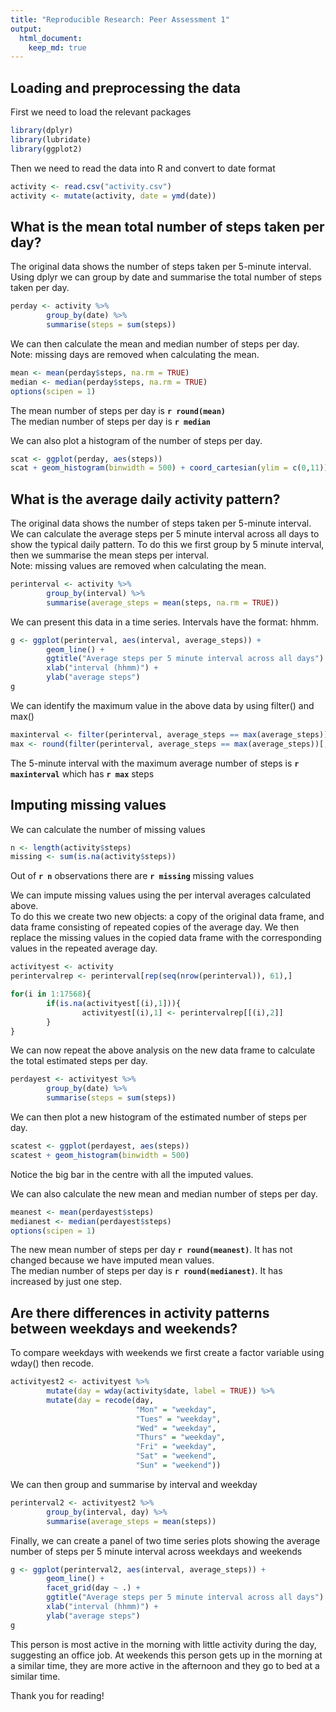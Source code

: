 ```yaml
---
title: "Reproducible Research: Peer Assessment 1"
output: 
  html_document:
    keep_md: true
---
```

## Loading and preprocessing the data

First we need to load the relevant packages
```r
library(dplyr)
library(lubridate)
library(ggplot2)
```

Then we need to read the data into R and convert to date format
```r
activity <- read.csv("activity.csv")
activity <- mutate(activity, date = ymd(date))
```

## What is the mean total number of steps taken per day?

The original data shows the number of steps taken per 5-minute interval. Using dplyr we can group by date and summarise the total number of steps taken per day.
```r
perday <- activity %>%
        group_by(date) %>%
        summarise(steps = sum(steps))
```

We can then calculate the mean and median number of steps per day.  
Note: missing days are removed when calculating the mean.
```r
mean <- mean(perday$steps, na.rm = TRUE)
median <- median(perday$steps, na.rm = TRUE)
options(scipen = 1)
```
The mean number of steps per day is **`r round(mean)`**  
The median number of steps per day is **`r median`**

We can also plot a histogram of the number of steps per day.
```r
scat <- ggplot(perday, aes(steps))
scat + geom_histogram(binwidth = 500) + coord_cartesian(ylim = c(0,11))
```


## What is the average daily activity pattern?

The original data shows the number of steps taken per 5-minute interval. We can calculate the average steps per 5 minute interval across all days to show the typical daily pattern. To do this we first group by 5 minute interval, then we summarise the mean steps per interval.  
Note: missing values are removed when calculating the mean.

```r
perinterval <- activity %>%
        group_by(interval) %>%
        summarise(average_steps = mean(steps, na.rm = TRUE))
```

We can present this data in a time series. Intervals have the format: hhmm.
```r
g <- ggplot(perinterval, aes(interval, average_steps)) + 
        geom_line() + 
        ggtitle("Average steps per 5 minute interval across all days") +
        xlab("interval (hhmm)") +
        ylab("average steps")
g
```

We can identify the maximum value in the above data by using filter() and max()
```r
maxinterval <- filter(perinterval, average_steps == max(average_steps))[,1]
max <- round(filter(perinterval, average_steps == max(average_steps))[,2])
```

The 5-minute interval with the maximum average number of steps is **`r maxinterval`** which has **`r max`** steps

## Imputing missing values

We can calculate the number of missing values
```r
n <- length(activity$steps)
missing <- sum(is.na(activity$steps))
```
Out of **`r n`** observations there are **`r missing`** missing values

We can impute missing values using the per interval averages calculated above.  
To do this we create two new objects: a copy of the original data frame, and data frame consisting of repeated copies of the average day. We then replace the missing values in the copied data frame with the corresponding values in the repeated average day.
```r
activityest <- activity
perintervalrep <- perinterval[rep(seq(nrow(perinterval)), 61),]

for(i in 1:17568){
        if(is.na(activityest[(i),1])){
                activityest[(i),1] <- perintervalrep[[(i),2]]        
        }
}
```

We can now repeat the above analysis on the new data frame to calculate the total estimated steps per day.
```r
perdayest <- activityest %>%
        group_by(date) %>%
        summarise(steps = sum(steps))
```

We can then plot a new histogram of the estimated number of steps per day.
```r
scatest <- ggplot(perdayest, aes(steps))
scatest + geom_histogram(binwidth = 500)
```

Notice the big bar in the centre with all the imputed values.

We can also calculate the new mean and median number of steps per day.
```r
meanest <- mean(perdayest$steps)
medianest <- median(perdayest$steps)
options(scipen = 1)
```
The new mean number of steps per day **`r round(meanest)`**. It has not changed because we have imputed mean values.  
The median number of steps per day is **`r round(medianest)`**. It has increased by just one step.

## Are there differences in activity patterns between weekdays and weekends?

To compare weekdays with weekends we first create a factor variable using wday() then recode.
```r
activityest2 <- activityest %>% 
        mutate(day = wday(activity$date, label = TRUE)) %>%
        mutate(day = recode(day, 
                            "Mon" = "weekday", 
                            "Tues" = "weekday", 
                            "Wed" = "weekday", 
                            "Thurs" = "weekday", 
                            "Fri" = "weekday", 
                            "Sat" = "weekend", 
                            "Sun" = "weekend"))
```

We can then group and summarise by interval and weekday
```r
perinterval2 <- activityest2 %>%
        group_by(interval, day) %>%
        summarise(average_steps = mean(steps))
```

Finally, we can create a panel of two time series plots showing the average number of steps per 5 minute interval across weekdays and weekends
```r
g <- ggplot(perinterval2, aes(interval, average_steps)) + 
        geom_line() + 
        facet_grid(day ~ .) +
        ggtitle("Average steps per 5 minute interval across all days") +
        xlab("interval (hhmm)") +
        ylab("average steps")
g
```

This person is most active in the morning with little activity during the day, suggesting an office job. 
At weekends this person gets up in the morning at a similar time, they are more active in the afternoon and they go to bed at a similar time.

Thank you for reading!
